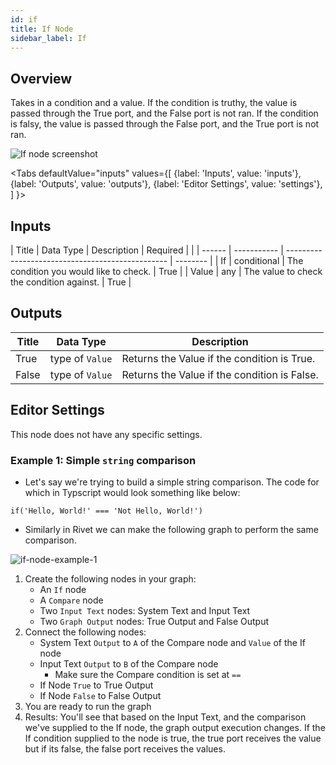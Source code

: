 ```yaml
---
id: if
title: If Node
sidebar_label: If
---
```



## Overview

Takes in a condition and a value. If the condition is truthy, the value is passed through the True port, and the False port is not ran.
If the condition is falsy, the value is passed through the False port, and the True port is not ran.


![If node screenshot](./assets/if-node.png)

<Tabs
  defaultValue="inputs"
  values={[
    {label: 'Inputs', value: 'inputs'},
    {label: 'Outputs', value: 'outputs'},
    {label: 'Editor Settings', value: 'settings'},
  ]
}>

<TabItem value="inputs">

## Inputs

| Title  | Data Type   | Description                                       | Required |                                                                                                                                                                |
| ------ | ----------- | ------------------------------------------------  | -------- |
| If     | conditional | The condition you would like to check.            | True     |
| Value  | any         | The value to check the condition against.         | True     |
</TabItem>

<TabItem value="outputs">

## Outputs

| Title    | Data Type        | Description                                       |
| -------- | ---------------- | ------------------------------------------------- |
| True     | type of `Value`  | Returns the Value if the condition is True.       |
| False    | type of `Value`  | Returns the Value if the condition is False.      |

</TabItem>

<TabItem value="settings">

## Editor Settings

This node does not have any specific settings.

</TabItem>

</Tabs>

### Example 1: Simple `string` comparison

- Let's say we're trying to build a simple string comparison. The code for which in Typscript would look something like below:
```
if('Hello, World!' === 'Not Hello, World!')
```
- Similarly in Rivet we can make the following graph to perform the same comparison. 

![if-node-example-1](./assets/if-node-example.png)

1. Create the following nodes in your graph:
    - An `If` node 
    - A `Compare` node
    - Two `Input Text` nodes: System Text and Input Text
    - Two `Graph Output` nodes: True Output and False Output
2. Connect the following nodes:
    - System Text `Output` to `A` of the Compare node and `Value` of the If node
    - Input Text `Output` to `B` of the Compare node
      - Make sure the Compare condition is set at `==`
    - If Node `True` to True Output
    - If Node `False` to False Output
3. You are ready to run the graph
4. Results: You'll see that based on the Input Text, and the comparison we've supplied to the If node, the graph output execution changes. 
If the If condition supplied to the node is true, the true port receives the value but if its false, the false port receives the values.